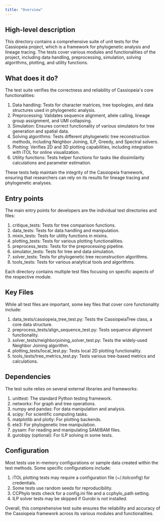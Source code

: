 ```yaml
---
title: "Overview"
---
```


## High-level description
This directory contains a comprehensive suite of unit tests for the Cassiopeia project, which is a framework for phylogenetic analysis and lineage tracing. The tests cover various modules and functionalities of the project, including data handling, preprocessing, simulation, solving algorithms, plotting, and utility functions.

## What does it do?
The test suite verifies the correctness and reliability of Cassiopeia's core functionalities:

1. Data handling: Tests for character matrices, tree topologies, and data structures used in phylogenetic analysis.
2. Preprocessing: Validates sequence alignment, allele calling, lineage group assignment, and UMI collapsing.
3. Simulation: Ensures correct functionality of various simulators for tree generation and spatial data.
4. Solving algorithms: Tests different phylogenetic tree reconstruction methods, including Neighbor Joining, ILP, Greedy, and Spectral solvers.
5. Plotting: Verifies 2D and 3D plotting capabilities, including integration with iTOL for online visualization.
6. Utility functions: Tests helper functions for tasks like dissimilarity calculations and parameter estimation.

These tests help maintain the integrity of the Cassiopeia framework, ensuring that researchers can rely on its results for lineage tracing and phylogenetic analyses.

## Entry points
The main entry points for developers are the individual test directories and files:

1. critique_tests: Tests for tree comparison functions.
2. data_tests: Tests for data handling and manipulation.
3. mixin_tests: Tests for utility functions in mixins.
4. plotting_tests: Tests for various plotting functionalities.
5. preprocess_tests: Tests for the preprocessing pipeline.
6. simulator_tests: Tests for tree and data simulation.
7. solver_tests: Tests for phylogenetic tree reconstruction algorithms.
8. tools_tests: Tests for various analytical tools and algorithms.

Each directory contains multiple test files focusing on specific aspects of the respective module.

## Key Files
While all test files are important, some key files that cover core functionality include:

1. data_tests/cassiopeia_tree_test.py: Tests the CassiopeiaTree class, a core data structure.
2. preprocess_tests/align_sequence_test.py: Tests sequence alignment functionality.
3. solver_tests/neighborjoining_solver_test.py: Tests the widely-used Neighbor Joining algorithm.
4. plotting_tests/local_test.py: Tests local 2D plotting functionality.
5. tools_tests/tree_metrics_test.py: Tests various tree-based metrics and calculations.

## Dependencies
The test suite relies on several external libraries and frameworks:

1. unittest: The standard Python testing framework.
2. networkx: For graph and tree operations.
3. numpy and pandas: For data manipulation and analysis.
4. scipy: For scientific computing tasks.
5. matplotlib and plotly: For plotting backends.
6. ete3: For phylogenetic tree manipulation.
7. pysam: For reading and manipulating SAM/BAM files.
8. gurobipy (optional): For ILP solving in some tests.

## Configuration
Most tests use in-memory configurations or sample data created within the test methods. Some specific configurations include:

1. iTOL plotting tests may require a configuration file (~/.itolconfig) for credentials.
2. Some tests use random seeds for reproducibility.
3. CCPhylo tests check for a config.ini file and a ccphylo_path setting.
4. ILP solver tests may be skipped if Gurobi is not installed.

Overall, this comprehensive test suite ensures the reliability and accuracy of the Cassiopeia framework across its various modules and functionalities.